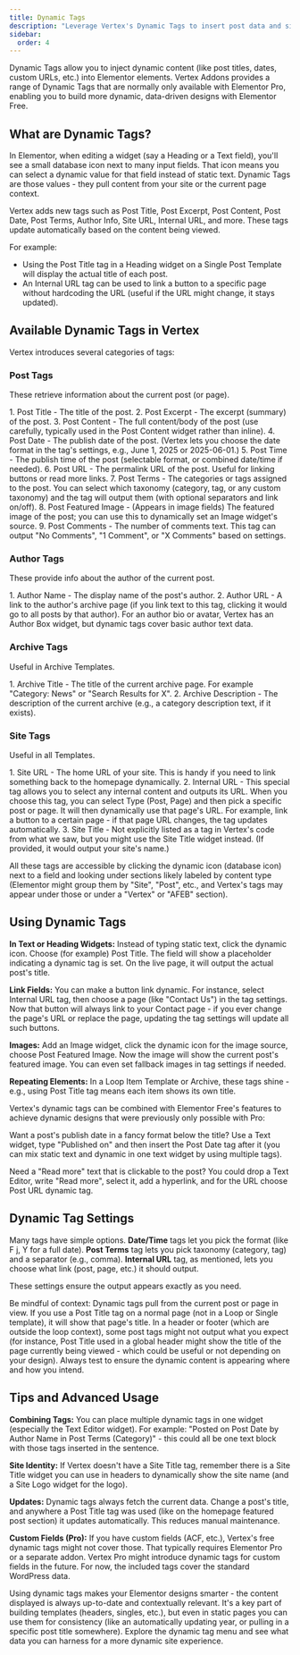 ```yaml
---
title: Dynamic Tags
description: "Leverage Vertex's Dynamic Tags to insert post data and site information (title, dates, author, etc.) into Elementor designs dynamically."
sidebar:
  order: 4
---
```


Dynamic Tags allow you to inject dynamic content (like post titles, dates, custom URLs, etc.) into Elementor elements. Vertex Addons provides a range of Dynamic Tags that are normally only available with Elementor Pro, enabling you to build more dynamic, data-driven designs with Elementor Free.

## What are Dynamic Tags?

In Elementor, when editing a widget (say a Heading or a Text field), you'll see a small database icon next to many input fields. That icon means you can select a dynamic value for that field instead of static text. Dynamic Tags are those values - they pull content from your site or the current page context.

Vertex adds new tags such as Post Title, Post Excerpt, Post Content, Post Date, Post Terms, Author Info, Site URL, Internal URL, and more. These tags update automatically based on the content being viewed.

For example:

- Using the Post Title tag in a Heading widget on a Single Post Template will display the actual title of each post.
- An Internal URL tag can be used to link a button to a specific page without hardcoding the URL (useful if the URL might change, it stays updated).

## Available Dynamic Tags in Vertex

Vertex introduces several categories of tags:

### Post Tags

These retrieve information about the current post (or page).

<Steps>
1. Post Title - The title of the post.
2. Post Excerpt - The excerpt (summary) of the post.
3. Post Content - The full content/body of the post (use carefully, typically used in the Post Content widget rather than inline).
4. Post Date - The publish date of the post. (Vertex lets you choose the date format in the tag's settings, e.g., June 1, 2025 or 2025-06-01.)
5. Post Time - The publish time of the post (selectable format, or combined date/time if needed).
6. Post URL - The permalink URL of the post. Useful for linking buttons or read more links.
7. Post Terms - The categories or tags assigned to the post. You can select which taxonomy (category, tag, or any custom taxonomy) and the tag will output them (with optional separators and link on/off).
8. Post Featured Image - (Appears in image fields) The featured image of the post; you can use this to dynamically set an Image widget's source.
9. Post Comments - The number of comments text. This tag can output "No Comments", "1 Comment", or "X Comments" based on settings.
</Steps>

### Author Tags

These provide info about the author of the current post.

<Steps>
1. Author Name - The display name of the post's author.
2. Author URL - A link to the author's archive page (if you link text to this tag, clicking it would go to all posts by that author).
For an author bio or avatar, Vertex has an Author Box widget, but dynamic tags cover basic author text data.
</Steps>

### Archive Tags

Useful in Archive Templates.

<Steps>
1. Archive Title - The title of the current archive page. For example "Category: News" or "Search Results for X".
2. Archive Description - The description of the current archive (e.g., a category description text, if it exists).
</Steps>

### Site Tags

Useful in all Templates.

<Steps>
1. Site URL - The home URL of your site. This is handy if you need to link something back to the homepage dynamically.
2. Internal URL - This special tag allows you to select any internal content and outputs its URL. When you choose this tag, you can select Type (Post, Page) and then pick a specific post or page. It will then dynamically use that page's URL. For example, link a button to a certain page - if that page URL changes, the tag updates automatically.
3. Site Title - Not explicitly listed as a tag in Vertex's code from what we saw, but you might use the Site Title widget instead. (If provided, it would output your site's name.)
</Steps>

All these tags are accessible by clicking the dynamic icon (database icon) next to a field and looking under sections likely labeled by content type (Elementor might group them by "Site", "Post", etc., and Vertex's tags may appear under those or under a "Vertex" or "AFEB" section).

## Using Dynamic Tags

**In Text or Heading Widgets:** Instead of typing static text, click the dynamic icon. Choose (for example) Post Title. The field will show a placeholder indicating a dynamic tag is set. On the live page, it will output the actual post's title.

**Link Fields:** You can make a button link dynamic. For instance, select Internal URL tag, then choose a page (like "Contact Us") in the tag settings. Now that button will always link to your Contact page - if you ever change the page's URL or replace the page, updating the tag settings will update all such buttons.

**Images:** Add an Image widget, click the dynamic icon for the image source, choose Post Featured Image. Now the image will show the current post's featured image. You can even set fallback images in tag settings if needed.

**Repeating Elements:** In a Loop Item Template or Archive, these tags shine - e.g., using Post Title tag means each item shows its own title.

Vertex's dynamic tags can be combined with Elementor Free's features to achieve dynamic designs that were previously only possible with Pro:

Want a post's publish date in a fancy format below the title? Use a Text widget, type "Published on" and then insert the Post Date tag after it (you can mix static text and dynamic in one text widget by using multiple tags).

Need a "Read more" text that is clickable to the post? You could drop a Text Editor, write "Read more", select it, add a hyperlink, and for the URL choose Post URL dynamic tag.

## Dynamic Tag Settings

Many tags have simple options. **Date/Time** tags let you pick the format (like F j, Y for a full date). **Post Terms** tag lets you pick taxonomy (category, tag) and a separator (e.g., comma). **Internal URL** tag, as mentioned, lets you choose what link (post, page, etc.) it should output.

These settings ensure the output appears exactly as you need.

<Aside type="caution">Be mindful of context: Dynamic tags pull from the current post or page in view. If you use a Post Title tag on a normal page (not in a Loop or Single template), it will show that page's title. In a header or footer (which are outside the loop context), some post tags might not output what you expect (for instance, Post Title used in a global header might show the title of the page currently being viewed - which could be useful or not depending on your design). Always test to ensure the dynamic content is appearing where and how you intend.</Aside>

## Tips and Advanced Usage

**Combining Tags:** You can place multiple dynamic tags in one widget (especially the Text Editor widget). For example: "Posted on Post Date by Author Name in Post Terms (Category)" - this could all be one text block with those tags inserted in the sentence.

**Site Identity:** If Vertex doesn't have a Site Title tag, remember there is a Site Title widget you can use in headers to dynamically show the site name (and a Site Logo widget for the logo).

**Updates:** Dynamic tags always fetch the current data. Change a post's title, and anywhere a Post Title tag was used (like on the homepage featured post section) it updates automatically. This reduces manual maintenance.

**Custom Fields (Pro):** If you have custom fields (ACF, etc.), Vertex's free dynamic tags might not cover those. That typically requires Elementor Pro or a separate addon. Vertex Pro might introduce dynamic tags for custom fields in the future. For now, the included tags cover the standard WordPress data.

Using dynamic tags makes your Elementor designs smarter - the content displayed is always up-to-date and contextually relevant. It's a key part of building templates (headers, singles, etc.), but even in static pages you can use them for consistency (like an automatically updating year, or pulling in a specific post title somewhere). Explore the dynamic tag menu and see what data you can harness for a more dynamic site experience.
